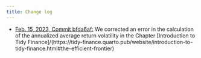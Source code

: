 ```yaml
---
title: Change log
---
```


- [Feb. 15, 2023, Commit bfda6af: ](https://github.com/tidy-finance/website/commit/bfda6af6169a42f433568e32b7a9cce06cb948ac) We corrected an error in the calculation of the annualized average return volatility in the Chapter [Introduction to Tidy Finance]/(https://tidy-finance.quarto.pub/website/introduction-to-tidy-finance.html#the-efficient-frontier)